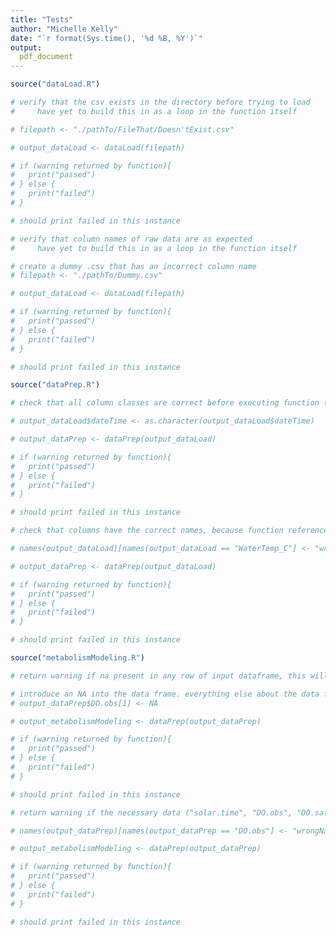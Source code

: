 ```yaml
---
title: "Tests"
author: "Michelle Kelly"
date: "`r format(Sys.time(), '%d %B, %Y')`"
output: 
  pdf_document
---
```


```r
source("dataLoad.R")
```

```r
# verify that the csv exists in the directory before trying to load
#     have yet to build this in as a loop in the function itself

# filepath <- "./pathTo/FileThat/Doesn'tExist.csv"

# output_dataLoad <- dataLoad(filepath)

# if (warning returned by function){
#   print("passed")
# } else {
#   print("failed")
# }

# should print failed in this instance
```

```r
# verify that column names of raw data are as expected
#     have yet to build this in as a loop in the function itself

# create a dummy .csv that has an incorrect column name
# filepath <- "./pathTo/Dummy.csv"

# output_dataLoad <- dataLoad(filepath)

# if (warning returned by function){
#   print("passed")
# } else {
#   print("failed")
# }

# should print failed in this instance
```

```r
source("dataPrep.R")
```

```r
# check that all column classes are correct before executing function (particularly dateTime)

# output_dataLoad$dateTime <- as.character(output_dataLoad$dateTime)

# output_dataPrep <- dataPrep(output_dataLoad)

# if (warning returned by function){
#   print("passed")
# } else {
#   print("failed")
# }

# should print failed in this instance
```

```r
# check that columns have the correct names, because function references these names internally

# names(output_dataLoad)[names(output_dataLoad == "WaterTemp_C"] <- "wrongName"

# output_dataPrep <- dataPrep(output_dataLoad)

# if (warning returned by function){
#   print("passed")
# } else {
#   print("failed")
# }

# should print failed in this instance
```

```r
source("metabolismModeling.R")
```

```r
# return warning if na present in any row of input dataframe, this will break model

# introduce an NA into the data frame. everything else about the data frame should be fine
# output_dataPrep$DO.obs[1] <- NA

# output_metabolismModeling <- dataPrep(output_dataPrep)

# if (warning returned by function){
#   print("passed")
# } else {
#   print("failed")
# }

# should print failed in this instance
```

```r
# return warning if the necessary data ("solar.time", "DO.obs", "DO.sat", "depth", "temp.water", "light") is not present within the input dataframe 

# names(output_dataPrep)[names(output_dataPrep == "DO.obs"] <- "wrongName"

# output_metabolismModeling <- dataPrep(output_dataPrep)

# if (warning returned by function){
#   print("passed")
# } else {
#   print("failed")
# }

# should print failed in this instance
```
